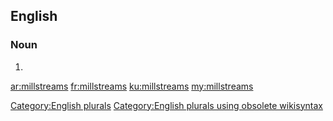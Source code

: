 ==English==

===Noun===
{{head|en}}

# {{plural of|millstream}}

[[Category:English plurals]][[Category:English plurals using obsolete wikisyntax]]

[[ar:millstreams]]
[[fr:millstreams]]
[[ku:millstreams]]
[[my:millstreams]]